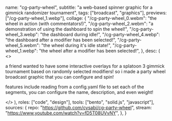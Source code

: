   name: "cg-party-wheel",
  subtitle: "a web-based spinner graphic for a gimmick randomizer tournament",
  tags: ["broadcast", "graphics"],
  previews: ["/cg-party-wheel_1.webp"],
  collage: {
    "/cg-party-wheel_0.webm": "the wheel in action (with commentators!)",
    "/cg-party-wheel_2.webm":
      "a demonstration of using the dashboard to spin the wheel!",
    "/cg-party-wheel_3.webp": "the dashboard during idle!",
    "/cg-party-wheel_4.webp":
      "the dashboard after a modifier has been selected!",
    "/cg-party-wheel_5.webm": "the wheel during it's idle state!",
    "/cg-party-wheel_1.webp": "the wheel after a modifier has been selected!",
  },
  desc: (
    <>
      <p>
        a friend wanted to have some interactive overlays for a splatoon 3
        gimmick tournament based on randomly selected modifiers! so i made a
        party wheel broadcast graphic that you can configure and spin!
      </p>
      <p>
        features include reading from a config.yaml file to set each of the
        segments, you can configure the name, description, and even weight!
      </p>
    </>
  ),
  roles: ["code", "design"],
  tools: ["bento", "solid.js", "javascript"],
  sources: {
    repo: "https://github.com/cysabi/cg-party-wheel",
    stream: "https://www.youtube.com/watch?v=fD5T08UVvNY",
  },
}
